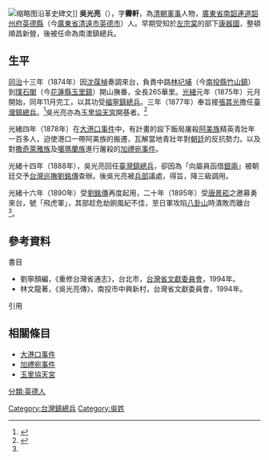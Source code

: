 [[File:玉里協天宮_(5)_沿革碑記.jpg|缩略图]]沿革史碑文]]
'''吳光亮'''（{{bd|1834年||1898年|}}），字'''霽軒'''，為[[清朝|清朝]][[軍事|軍事]]人物，[[廣東省_(清)|廣東省]][[南韶連道|南韶連道]][[韶州府|韶州府]][[英德縣|英德縣]]（今[[廣東省|廣東省]][[清遠市|清遠市]][[英德市|英德市]]）人。早期受知於[[左宗棠|左宗棠]]的部下[[康器國|康器國]]，整頓順昌新營，後被任命為南澳鎮總兵。

== 生平 ==
[[同治|同治]]十三年（1874年）因[[沈葆楨|沈葆楨]]奏調來台，負責中路[[林圮埔|林圮埔]]（今[[南投縣|南投縣]][[竹山鎮_(台灣)|竹山鎮]]）到[[璞石閣|璞石閣]]（今[[花蓮縣|花蓮縣]][[玉里鎮|玉里鎮]]）開山撫番，全長265華里。[[光緒|光緒]]元年（1875年）元月開始，同年11月完工，以其功受[[福寧鎮總兵|福寧鎮總兵]]。三年（1877年）奉旨接[[張其光|張其光]]擔任[[臺灣鎮總兵|臺灣鎮總兵]]。<ref name="郭廷以">{{Cite web |url=https://books.google.com.tw/books?id=V0wFAzs3UDMC&pg=PA183&lpg=PA183&dq=%E7%BE%85%E5%A4%A7%E6%98%A5+%E5%A4%AA%E5%B9%B3%E5%A4%A9%E5%9C%8B&source=bl&ots=aM1EhGZ7XT&sig=rHoCUX58dXBdhwMGA3jyM39hJB4&hl=zh-TW&sa=X&ved=0ahUKEwiR38vx2OLUAhUEsJQKHePuDXoQ6AEIOzAF#v=onepage&q=%E7%BE%85%E5%A4%A7%E6%98%A5%20%E5%A4%AA%E5%B9%B3%E5%A4%A9%E5%9C%8B&f=false |title=郭廷以《郭廷以先生百歲冥誕紀念史學論文集:　左宗棠與台灣》 |accessdate=2017-06-29 |archive-date=2020-06-23 |archive-url=https://web.archive.org/web/20200623232539/https://books.google.com.tw/books?id=V0wFAzs3UDMC&pg=PA183&lpg=PA183&dq=%E7%BE%85%E5%A4%A7%E6%98%A5+%E5%A4%AA%E5%B9%B3%E5%A4%A9%E5%9C%8B&source=bl&ots=aM1EhGZ7XT&sig=rHoCUX58dXBdhwMGA3jyM39hJB4&hl=zh-TW&sa=X&ved=0ahUKEwiR38vx2OLUAhUEsJQKHePuDXoQ6AEIOzAF#v=onepage&q=%E7%BE%85%E5%A4%A7%E6%98%A5%20%E5%A4%AA%E5%B9%B3%E5%A4%A9%E5%9C%8B&f=false |dead-url=no }}</ref>吳光亮亦為[[玉里協天宮|玉里協天宮]]開基者。<ref>{{Cite web|url=http://cloud.hakka.gov.tw/Details?p=5229|title=玉里協天宮|accessdate=2018-12-12|author=|date=2017-02-10|publisher=客委會全球資訊網|language=zh-tw|archive-url=https://web.archive.org/web/20181212072917/http://cloud.hakka.gov.tw/Details?p=5229|archive-date=2018-12-12|dead-url=yes}}</ref>

光緒四年（1878年）在[[大港口事件|大港口事件]]中，有計畫的設下飯局屠殺[[阿美族|阿美族]]精英青壯年一百多人，迫使港口一帶阿美族的搬遷，瓦解當地青壯年對[[朝廷|朝廷]]的反抗勢力。以及對[[撒奇萊雅族|撒奇萊雅族]]及[[噶瑪蘭族|噶瑪蘭族]]進行屠殺的[[加禮宛事件|加禮宛事件]]。

光緒十四年（1888年），吳光亮回任[[臺灣鎮總兵|臺灣鎮總兵]]，卻因為「向屬員函借[[銀兩|銀兩]]」被朝廷交予[[台灣巡撫|台灣巡撫]][[劉銘傳|劉銘傳]]查辦。後吳光亮被[[兵部|兵部]]議處，得旨，降三級調用。

光緒十六年（1890年）受[[劉銘傳|劉銘傳]]再度起用，二十年（1895年）受[[唐景崧|唐景崧]]之邀募勇來台，號「飛虎軍」，其部趁危劫餉風紀不佳，至日軍攻陷[[八卦山|八卦山]]時潰敗而離台<ref name="郭廷以"/>。

==參考資料==
;書目
{{refbegin}}
*劉寧顏編，《重修台灣省通志》，台北市，[[台灣省文獻委員會|台灣省文獻委員會]]，1994年。
*林文龍著，《吳光亮傳》，南投市中興新村，台灣省文獻委員會，1994年。
{{refend}}

;引用
{{Reflist}}
== 相關條目 ==
* [[大港口事件|大港口事件]]
* [[加禮宛事件|加禮宛事件]]
*[[玉里協天宮|玉里協天宮]]

{{start box}}
{{s-before|[[張其光|張其光]]}}
{{s-title|[[台灣鎮總兵|台灣鎮總兵]]|1877年上任}}
{{s-after|[[楊在元|楊在元]]}}
{{end box}}
{{start box}}
{{s-before|[[章高元|章高元]]}}
{{s-title|[[台灣鎮總兵|台灣鎮總兵]]|1888年上任}}
{{s-after|[[萬國本|萬國本]]}}
{{end box}}

[[Category:台灣鎮總兵|Category:台灣鎮總兵]]
[[Category:吳姓|Category:吳姓]]
[[分類:英德人|分類:英德人]]